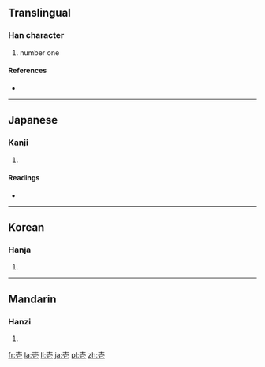 {{also|搋}}
==Translingual==

===Han character===
{{Han char|rn=33|rad=士|as=04|sn=7|four=|canj=土月心 (GBP)}}

# number one

====References====
* {{Han ref|kx=0243.041|dkj=05647|dj=0483.080|hdz=10428.021|uh=58F1|ud=22769}}

----

==Japanese==

===Kanji===
{{ja-kanji|grade=c|rs=士04}}

# {{defn|Japanese}}

====Readings====
* {{ja-readings|on=[[いち]] (ichi), [[いつ]] (itsu)|kun=[[ひとつ]] (hitotsu)}}

----

==Korean==

===Hanja===
{{ko-hanja|hangeul=일|rv=il|mr=il}}

# {{defn|Korean}}

----

==Mandarin==

===Hanzi===
{{cmn-hanzi|pin=[[yī]] ([[yi1]])|wg=i<sup>1</sup>}}

# {{defn|Mandarin}}

[[fr:壱]]
[[la:壱]]
[[li:壱]]
[[ja:壱]]
[[pl:壱]]
[[zh:壱]]